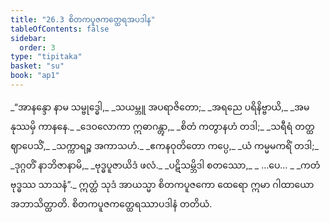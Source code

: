 ```yaml
---
title: "26.3 စိတကပူဇကတ္ထေရအပဒါန"
tableOfContents: false
sidebar:
  order: 3
type: "tipitaka"
basket: "su"
book: "ap1"
---
```



<DynamicBreadcrumb />

<Division number="9" book="ap1" e="ch" v="20" p="256">

<Paragraph number="3106" type="verses" book="ap1">
_“အာနန္ဒော နာမ သမ္ဗုဒ္ဓေါ,_  
_သယမ္ဘူ အပရာဇိတော;_  
_အရညေ ပရိနိဗ္ဗာယိ,_  
_အမနုဿမှိ ကာနနေ._  

</Paragraph>

</Division>
<Division number="10" book="ap1" e="ch" v="20" p="256">

<Paragraph number="3107" type="verses" book="ap1">
_ဒေဝလောကာ ဣဓာဂန္တွာ,_  
_စိတံ ကတွာနဟံ တဒါ;_  
_သရီရံ တတ္ထ ဈာပေသိံ,_  
_သက္ကာရဉ္စ အကာသဟံ._  

</Paragraph>

</Division>
<Division number="11" book="ap1" e="ch" v="20" p="256">

<Paragraph number="3108" type="verses" book="ap1">
_ဧကနဝုတိတော ကပ္ပေ,_  
_ယံ ကမ္မမကရိံ တဒါ;_  
_ဒုဂ္ဂတိံ နာဘိဇာနာမိ,_  
_ဗုဒ္ဓပူဇာယိဒံ ဖလံ._  

</Paragraph>

</Division>
<Division number="12" book="ap1" e="ch" v="20" p="256">

<Paragraph number="3109" type="verses" book="ap1">
_ပဋိသမ္ဘိဒါ စတဿော,_  
_ …ပေ… _  
_ကတံ ဗုဒ္ဓဿ သာသနံ”._  

</Paragraph>

<Paragraph number="3110" book="ap1">
ဣတ္ထံ သုဒံ အာယသ္မာ စိတကပူဇကော ထေရော ဣမာ ဂါထာယော အဘာသိတ္ထာတိ.

</Paragraph>
</Division>

<Paragraph number="3111" type="center" book="ap1">
စိတကပူဇကတ္ထေရဿာပဒါနံ တတိယံ.
</Paragraph>